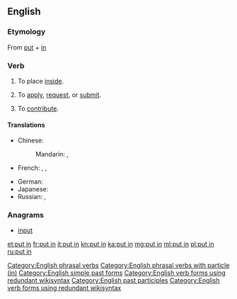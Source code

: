 {{also|putin|Putin|puțin}}
==English==

===Etymology===
From [[put]] + [[in]]

===Verb===
{{en-verb|head=[[put]] [[in]]|puts in|putting in|put in}}

# {{context|transitive|lang=en}} To place [[inside]].
#: {{usex|lang=en|Just '''put in''' the key for the ignition and turn it.}}
# {{context|intransitive|lang=en}} To [[apply]], [[request]], or [[submit]].
#: {{usex|lang=en|I'm going to the bank to '''put in''' for a transfer.}}
# {{context|transitive|lang=en}} To [[contribute]].
#: {{usex|lang=en|I '''put in''' an extra hour at work today.}}

====Translations====
{{trans-top|to place inside}}
* Chinese:
*: Mandarin: {{t+|cmn|投入|tr=tóurù|sc=Hani}}, {{t+|cmn|插入|tr=chārù|sc=Hani}}
* French: {{t+|fr|mettre}}, {{t+|fr|insérer}}, {{t+|fr|fourrer}}
{{trans-mid}}
* German: {{t+|de|einsetzen}}
* Japanese: {{t+|ja|入れる|tr=いれる, ireru|sc=Jpan}}
* Russian: {{t+|ru|вставлять|impf|tr=vstavljátʹ|sc=Cyrl}}, {{t+|ru|вставить|pf|tr=vstávitʹ|sc=Cyrl}}
{{trans-bottom}}

===Anagrams===
* [[input#English|input]]

[[Category:English phrasal verbs]]
[[Category:English phrasal verbs with particle (in)]]
[[Category:English simple past forms]]
[[Category:English verb forms using redundant wikisyntax]]
[[Category:English past participles]]
[[Category:English verb forms using redundant wikisyntax]]

[[et:put in]]
[[fr:put in]]
[[it:put in]]
[[kn:put in]]
[[ka:put in]]
[[mg:put in]]
[[ml:put in]]
[[pl:put in]]
[[ru:put in]]